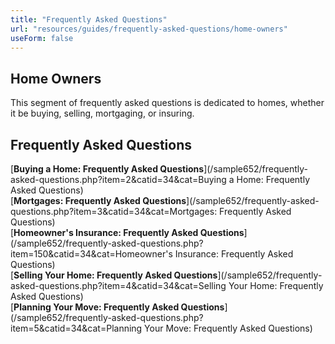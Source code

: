 ```yaml
---
title: "Frequently Asked Questions"
url: "resources/guides/frequently-asked-questions/home-owners"
useForm: false
---
```



Home Owners
-----------

  
This segment of frequently asked questions is dedicated to homes, whether it be buying, selling, mortgaging, or insuring.  
  

Frequently Asked Questions
--------------------------


[**Buying a Home: Frequently Asked Questions**](/sample652/frequently-asked-questions.php?item=2&catid=34&cat=Buying a Home: Frequently Asked Questions)  
[**Mortgages: Frequently Asked Questions**](/sample652/frequently-asked-questions.php?item=3&catid=34&cat=Mortgages: Frequently Asked Questions)  
[**Homeowner's Insurance: Frequently Asked Questions**](/sample652/frequently-asked-questions.php?item=150&catid=34&cat=Homeowner's Insurance: Frequently Asked Questions)  
[**Selling Your Home: Frequently Asked Questions**](/sample652/frequently-asked-questions.php?item=4&catid=34&cat=Selling Your Home: Frequently Asked Questions)  
[**Planning Your Move: Frequently Asked Questions**](/sample652/frequently-asked-questions.php?item=5&catid=34&cat=Planning Your Move: Frequently Asked Questions)  
